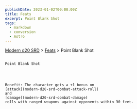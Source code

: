 ```yaml
---
publishDate: 2023-01-02T00:00:00Z
title: Feats
excerpt: Point Blank Shot
tags:
  - markdown
  - conversion
  - Astro
---
```


[Modern d20 SRD](/#modernD20) >
[Feats](modern-d20-srd-feats-index) > Point Blank Shot

##

    Point Blank Shot




    Benefit: The character gets a +1 bonus on
    [attack](modern-d20-srd-combat-attack-roll)
    and
    [damage](modern-d20-srd-combat-damage)
    rolls with ranged weapons against opponents within 30 feet.
